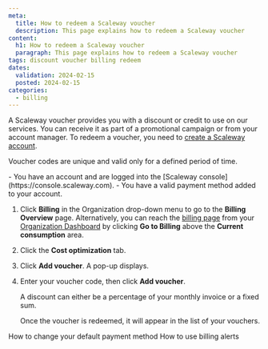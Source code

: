 ```yaml
---
meta:
  title: How to redeem a Scaleway voucher
  description: This page explains how to redeem a Scaleway voucher
content:
  h1: How to redeem a Scaleway voucher
  paragraph: This page explains how to redeem a Scaleway voucher
tags: discount voucher billing redeem
dates:
  validation: 2024-02-15
  posted: 2024-02-15
categories:
  - billing
---
```


A Scaleway voucher provides you with a discount or credit to use on our services. You can receive it as part of a promotional campaign or from your account manager. To redeem a voucher, you need to [create a Scaleway account](/console/account/how-to/create-an-account/).

Voucher codes are unique and valid only for a defined period of time.

<Message type="requirement">
  - You have an account and are logged into the [Scaleway console](https://console.scaleway.com).
  - You have a valid payment method added to your account.
</Message>

1. Click **Billing** in the Organization drop-down menu to go to the **Billing Overview** page.
    <Message type="tip">
      Alternatively, you can reach the [billing page](https://console.scaleway.com/billing/overview) from your [Organization Dashboard](https://console.scaleway.com/organization) by clicking **Go to Billing** above the **Current consumption** area.
    </Message>
2. Click the **Cost optimization** tab.

3. Click **Add voucher**. A pop-up displays.

4. Enter your voucher code, then click **Add voucher**. 

    <Message type="note">
      A discount can either be a percentage of your monthly invoice or a fixed sum.
    </Message>

    Once the voucher is redeemed, it will appear in the list of your vouchers.


<Navigation title="See also">
  <PreviousButton to="/console/billing/how-to/change-payment-method">How to change your default payment method</PreviousButton>
  <NextButton to="/console/billing/how-to/use-billing-alerts">How to use billing alerts</NextButton>
</Navigation>
